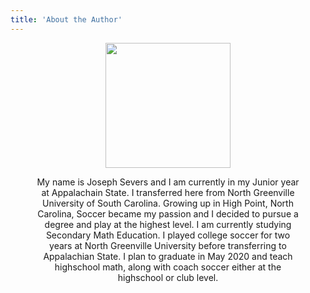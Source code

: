 ```yaml
---
title: 'About the Author'
---
```


<figure align = "middle">
<img src= "058AE7DB-3A44-480E-9261-344D6DE2B692.JPG" style = "height:200px;">

My name is Joseph Severs and I am currently in my Junior year at Appalachain State. I transferred here from North Greenville University of South Carolina. Growing up in High Point, North Carolina, Soccer became my passion and I decided to pursue a degree and play at the highest level. I am currently studying Secondary Math Education. I played college soccer for two years at North Greenville University before transferring to Appalachian State. I plan to graduate in May 2020 and teach highschool math, along with coach soccer either at the highschool or club level.
